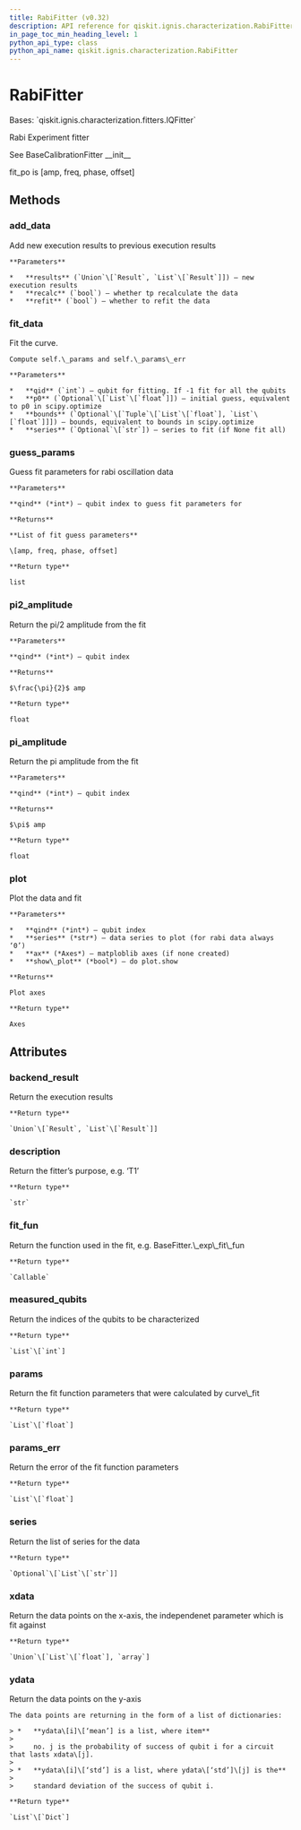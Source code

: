 ```yaml
---
title: RabiFitter (v0.32)
description: API reference for qiskit.ignis.characterization.RabiFitter in qiskit v0.32
in_page_toc_min_heading_level: 1
python_api_type: class
python_api_name: qiskit.ignis.characterization.RabiFitter
---
```


# RabiFitter

<Class id="qiskit.ignis.characterization.RabiFitter" isDedicatedPage={true} github="https://github.com/qiskit-community/qiskit-ignis/tree/stable/0.6/qiskit/ignis/characterization/calibrations/fitters.py" signature="RabiFitter(backend_result, xdata, qubits, fit_p0, fit_bounds=None)" modifiers="class">
  Bases: `qiskit.ignis.characterization.fitters.IQFitter`

  Rabi Experiment fitter

  See BaseCalibrationFitter \_\_init\_\_

  fit\_po is \[amp, freq, phase, offset]

  ## Methods

  <span id="qiskit-ignis-characterization-rabifitter-add-data" />

  ### add\_data

  <Function id="qiskit.ignis.characterization.RabiFitter.add_data" signature="RabiFitter.add_data(results, recalc=True, refit=True)">
    Add new execution results to previous execution results

    **Parameters**

    *   **results** (`Union`\[`Result`, `List`\[`Result`]]) – new execution results
    *   **recalc** (`bool`) – whether tp recalculate the data
    *   **refit** (`bool`) – whether to refit the data
  </Function>

  <span id="qiskit-ignis-characterization-rabifitter-fit-data" />

  ### fit\_data

  <Function id="qiskit.ignis.characterization.RabiFitter.fit_data" signature="RabiFitter.fit_data(qid=- 1, p0=None, bounds=None, series=None)">
    Fit the curve.

    Compute self.\_params and self.\_params\_err

    **Parameters**

    *   **qid** (`int`) – qubit for fitting. If -1 fit for all the qubits
    *   **p0** (`Optional`\[`List`\[`float`]]) – initial guess, equivalent to p0 in scipy.optimize
    *   **bounds** (`Optional`\[`Tuple`\[`List`\[`float`], `List`\[`float`]]]) – bounds, equivalent to bounds in scipy.optimize
    *   **series** (`Optional`\[`str`]) – series to fit (if None fit all)
  </Function>

  <span id="qiskit-ignis-characterization-rabifitter-guess-params" />

  ### guess\_params

  <Function id="qiskit.ignis.characterization.RabiFitter.guess_params" signature="RabiFitter.guess_params(qind=0)">
    Guess fit parameters for rabi oscillation data

    **Parameters**

    **qind** (*int*) – qubit index to guess fit parameters for

    **Returns**

    **List of fit guess parameters**

    \[amp, freq, phase, offset]

    **Return type**

    list
  </Function>

  <span id="qiskit-ignis-characterization-rabifitter-pi2-amplitude" />

  ### pi2\_amplitude

  <Function id="qiskit.ignis.characterization.RabiFitter.pi2_amplitude" signature="RabiFitter.pi2_amplitude(qind=- 1)">
    Return the pi/2 amplitude from the fit

    **Parameters**

    **qind** (*int*) – qubit index

    **Returns**

    $\frac{\pi}{2}$ amp

    **Return type**

    float
  </Function>

  <span id="qiskit-ignis-characterization-rabifitter-pi-amplitude" />

  ### pi\_amplitude

  <Function id="qiskit.ignis.characterization.RabiFitter.pi_amplitude" signature="RabiFitter.pi_amplitude(qind=- 1)">
    Return the pi amplitude from the fit

    **Parameters**

    **qind** (*int*) – qubit index

    **Returns**

    $\pi$ amp

    **Return type**

    float
  </Function>

  <span id="qiskit-ignis-characterization-rabifitter-plot" />

  ### plot

  <Function id="qiskit.ignis.characterization.RabiFitter.plot" signature="RabiFitter.plot(qind, series='0', ax=None, show_plot=False)">
    Plot the data and fit

    **Parameters**

    *   **qind** (*int*) – qubit index
    *   **series** (*str*) – data series to plot (for rabi data always ‘0’)
    *   **ax** (*Axes*) – matploblib axes (if none created)
    *   **show\_plot** (*bool*) – do plot.show

    **Returns**

    Plot axes

    **Return type**

    Axes
  </Function>

  ## Attributes

  ### backend\_result

  <Attribute id="qiskit.ignis.characterization.RabiFitter.backend_result">
    Return the execution results

    **Return type**

    `Union`\[`Result`, `List`\[`Result`]]
  </Attribute>

  ### description

  <Attribute id="qiskit.ignis.characterization.RabiFitter.description">
    Return the fitter’s purpose, e.g. ‘T1’

    **Return type**

    `str`
  </Attribute>

  ### fit\_fun

  <Attribute id="qiskit.ignis.characterization.RabiFitter.fit_fun">
    Return the function used in the fit, e.g. BaseFitter.\_exp\_fit\_fun

    **Return type**

    `Callable`
  </Attribute>

  ### measured\_qubits

  <Attribute id="qiskit.ignis.characterization.RabiFitter.measured_qubits">
    Return the indices of the qubits to be characterized

    **Return type**

    `List`\[`int`]
  </Attribute>

  ### params

  <Attribute id="qiskit.ignis.characterization.RabiFitter.params">
    Return the fit function parameters that were calculated by curve\_fit

    **Return type**

    `List`\[`float`]
  </Attribute>

  ### params\_err

  <Attribute id="qiskit.ignis.characterization.RabiFitter.params_err">
    Return the error of the fit function parameters

    **Return type**

    `List`\[`float`]
  </Attribute>

  ### series

  <Attribute id="qiskit.ignis.characterization.RabiFitter.series">
    Return the list of series for the data

    **Return type**

    `Optional`\[`List`\[`str`]]
  </Attribute>

  ### xdata

  <Attribute id="qiskit.ignis.characterization.RabiFitter.xdata">
    Return the data points on the x-axis, the independenet parameter which is fit against

    **Return type**

    `Union`\[`List`\[`float`], `array`]
  </Attribute>

  ### ydata

  <Attribute id="qiskit.ignis.characterization.RabiFitter.ydata">
    Return the data points on the y-axis

    The data points are returning in the form of a list of dictionaries:

    > *   **ydata\[i]\[‘mean’] is a list, where item**
    >
    >     no. j is the probability of success of qubit i for a circuit that lasts xdata\[j].
    >
    > *   **ydata\[i]\[‘std’] is a list, where ydata\[‘std’]\[j] is the**
    >
    >     standard deviation of the success of qubit i.

    **Return type**

    `List`\[`Dict`]
  </Attribute>
</Class>

